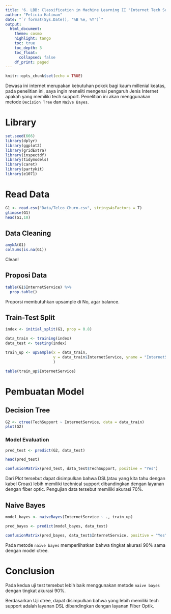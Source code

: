 ---
title: '6. LBB: Classification in Machine Learning II "Internet Tech Support"'
author: "Felicia Haliman"
date: "`r format(Sys.Date(), '%B %e, %Y')`"
output:
  html_document:
    theme: cosmo
    highlight: tango
    toc: true
    toc_depth: 3
    toc_float:
      collapsed: false
    df_print: paged
---

```{r setup, include=FALSE}
knitr::opts_chunk$set(echo = TRUE)
```

Dewasa ini internet merupakan kebutuhan pokok bagi kaum millenial keatas, pada penelitian ini, saya ingin meneliti mengenai pengaruh Jenis Internet apakah yang memiliki tech support. Penelitian ini akan menggunakan metode `Decision Tree` dan `Naive Bayes`.

# Library

```{r warning = FALSE, message = FALSE}
set.seed(666)
library(dplyr) 
library(ggplot2) 
library(gridExtra) 
library(inspectdf) 
library(tidymodels) 
library(caret) 
library(partykit)
library(e1071)
```

# Read Data

```{r}
G1 <- read.csv("Data/Telco_Churn.csv", stringsAsFactors = T)
glimpse(G1)
head(G1,10)
```

## Data Cleaning

```{r}
anyNA(G1)
colSums(is.na(G1))
```
Clean!

## Proposi Data

```{r}
table(G1$InternetService) %>% 
  prop.table()
```
Proporsi membutuhkan upsample di No, agar balance.

## Train-Test Split

```{r}
index <- initial_split(G1, prop = 0.8)

data_train <- training(index)
data_test <- testing(index)
```

```{r}
train_up <- upSample(x = data_train,
                     y = data_train$InternetService, yname = "InternetService"
                     )

table(train_up$InternetService)
```
# Pembuatan Model
## Decision Tree

```{r}
G2 <- ctree(TechSupport ~ InternetService, data = data_train)
plot(G2)
```

### Model Evaluation

```{r}
pred_test <- predict(G2, data_test)

head(pred_test)
```

```{r}
confusionMatrix(pred_test, data_test$TechSupport, positive = "Yes")
```
Dari Plot tersebut dapat disimpulkan bahwa DSL(atau yang kita tahu dengan kabel Croax) lebih memiliki technical support dibandingkan dengan layanan dengan fiber optic. Pengujian data tersebut memiliki akurasi 70%.

## Naive Bayes

```{r}
model_bayes <- naiveBayes(InternetService ~ ., train_up)

pred_bayes <- predict(model_bayes, data_test)

confusionMatrix(pred_bayes, data_test$InternetService, positive = "Yes")
```

Pada metode `naive bayes` memperlihatkan bahwa tingkat akurasi 90% sama dengan model ctree.

# Conclusion

Pada kedua uji test tersebut lebih baik menggunakan metode `naive bayes` dengan tingkat akurasi 90%.

Berdasarkan Uji ctree, dapat disimpulkan bahwa yang lebih memiliki tech support adalah layanan DSL dibandingkan dengan layanan Fiber Optik.